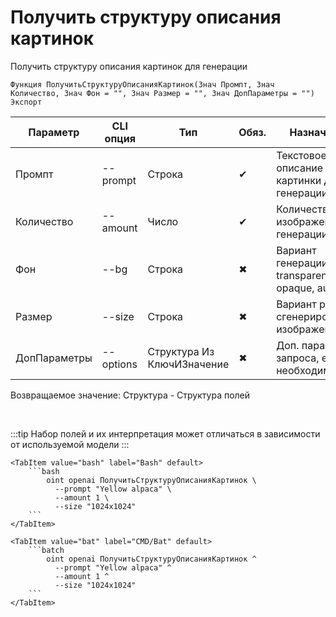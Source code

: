 ﻿---
sidebar_position: 9
description: Получить структуру описания картинок и другие функции для работы с OpenAI в Открытом пакете интеграций - бесплатной open-source библиотеке интеграций для 1С:Предприятие 8, OneScript и CLI
keywords: [1C, 1С, 1С:Предприятие, 1С:Предприятие 8.3, API, Интеграция, Сервисы, Обмен, OneScript, CLI, OpenAI]
---


# Получить структуру описания картинок
 Получить структуру описания картинок для генерации



`Функция ПолучитьСтруктуруОписанияКартинок(Знач Промпт, Знач Количество, Знач Фон = "", Знач Размер = "", Знач ДопПараметры = "") Экспорт`

  | Параметр | CLI опция | Тип | Обяз. | Назначение |
  |-|-|-|-|-|
  | Промпт | --prompt | Строка | &#x2714; | Текстовое описание картинки для генерации |
  | Количество | --amount | Число | &#x2714; | Количество изображений для генерации |
  | Фон | --bg | Строка | &#x2716; | Вариант генерации фона: transparent, opaque, auto |
  | Размер | --size | Строка | &#x2716; | Вариант размера сгенерированных изображений |
  | ДопПараметры | --options | Структура Из КлючИЗначение | &#x2716; | Доп. параметры запроса, если необходимо |

  
  Возвращаемое значение:   Структура -  Структура полей

<br/>

:::tip
Набор полей и их интерпретация может отличаться в зависимости от используемой модели
:::
<br/>



    

 <Tabs>
  
    <TabItem value="bash" label="Bash" default>
        ```bash
            oint openai ПолучитьСтруктуруОписанияКартинок \
              --prompt "Yellow alpaca" \
              --amount 1 \
              --size "1024x1024"
        ```
    </TabItem>
  
    <TabItem value="bat" label="CMD/Bat" default>
        ```batch
            oint openai ПолучитьСтруктуруОписанияКартинок ^
              --prompt "Yellow alpaca" ^
              --amount 1 ^
              --size "1024x1024"
        ```
    </TabItem>
</Tabs>



